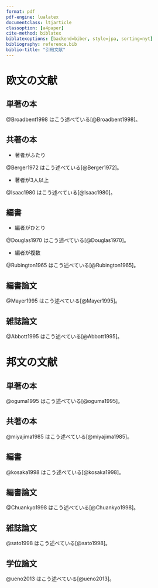 ```yaml
---
format: pdf
pdf-engine: lualatex
documentclass: ltjarticle
classoption: [a4paper]
cite-method: biblatex
biblatexoptions: [backend=biber, style=jpa, sorting=nyt]
bibliography: reference.bib
biblio-title: "引用文献"
---
```



# 欧文の文献


## 単著の本

@Broadbent1998 はこう述べている[@Broadbent1998]。

\fullcite{Broadbent1998}


## 共著の本

- 著者がふたり

@Berger1972 はこう述べている[@Berger1972]。

\fullcite{Berger1972}

- 著者が3人以上

@Isaac1980 はこう述べている[@Isaac1980]。

\fullcite{Isaac1980}

## 編書

- 編者がひとり

@Douglas1970 はこう述べている[@Douglas1970]。

\fullcite{Douglas1970}


- 編者が複数

@Rubington1965 はこう述べている[@Rubington1965]。

\fullcite{Rubington1965}



## 編書論文


@Mayer1995 はこう述べている[@Mayer1995]。

\fullcite{Mayer1995}


## 雑誌論文


@Abbott1995 はこう述べている[@Abbott1995]。

\fullcite{Abbott1995}

# 邦文の文献

## 単著の本

@oguma1995 はこう述べている[@oguma1995]。

\fullcite{oguma1995}

## 共著の本

@miyajima1985 はこう述べている[@miyajima1985]。

\fullcite{miyajima1985}

## 編書

@kosaka1998 はこう述べている[@kosaka1998]。

\fullcite{kosaka1998}


## 編書論文

@Chuankyo1998 はこう述べている[@Chuankyo1998]。

\fullcite{Chuankyo1998}



## 雑誌論文

@sato1998 はこう述べている[@sato1998]。

\fullcite{sato1998}


## 学位論文

@ueno2013 はこう述べている[@ueno2013]。

\fullcite{ueno2013}


